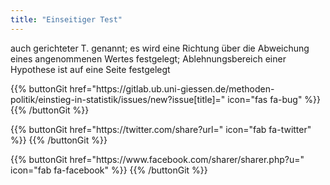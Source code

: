 ```yaml
---
title: "Einseitiger Test"
---
```


auch gerichteter T. genannt; es wird eine Richtung über die Abweichung eines angenommenen Wertes festgelegt; Ablehnungsbereich einer Hypothese ist auf eine Seite festgelegt

{{% buttonGit href=\"https\:\/\/gitlab.ub.uni-giessen.de\/methoden-politik\/einstieg-in-statistik\/issues\/new?issue[title]=\" icon=\"fas fa-bug\" %}} {{% /buttonGit %}} 

{{% buttonGit href=\"https\:\/\/twitter.com\/share?url=\" icon=\"fab fa-twitter\" %}} {{% /buttonGit %}}

{{% buttonGit href=\"https\:\/\/www.facebook.com\/sharer\/sharer.php?u=\" icon=\"fab fa-facebook\" %}} {{% /buttonGit %}}
